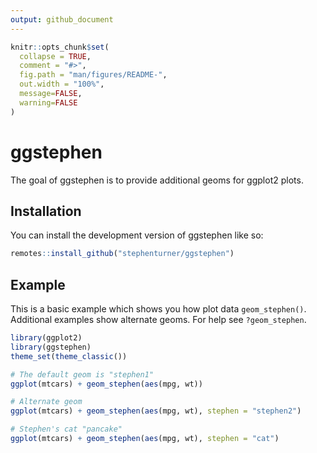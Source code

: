 ```yaml
---
output: github_document
---
```


<!-- README.md is generated from README.Rmd. Please edit that file -->

```r
knitr::opts_chunk$set(
  collapse = TRUE,
  comment = "#>",
  fig.path = "man/figures/README-",
  out.width = "100%", 
  message=FALSE, 
  warning=FALSE
)
```

# ggstephen

<!-- badges: start -->
<!-- badges: end -->

The goal of ggstephen is to provide additional geoms for ggplot2 plots.

## Installation

You can install the development version of ggstephen like so:

```r
remotes::install_github("stephenturner/ggstephen")
```

## Example

This is a basic example which shows you how plot data `geom_stephen()`. Additional examples show alternate geoms. For help see `?geom_stephen`.

```r
library(ggplot2)
library(ggstephen)
theme_set(theme_classic())
```

```r
# The default geom is "stephen1"
ggplot(mtcars) + geom_stephen(aes(mpg, wt))

# Alternate geom
ggplot(mtcars) + geom_stephen(aes(mpg, wt), stephen = "stephen2")

# Stephen's cat "pancake"
ggplot(mtcars) + geom_stephen(aes(mpg, wt), stephen = "cat")
```

